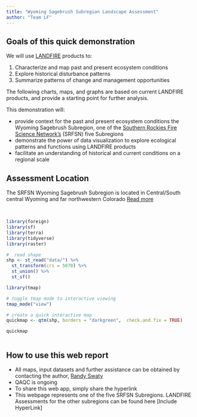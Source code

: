 ```yaml
---
title: "Wyoming Sagebrush Subregion Landscape Assessment"
author: "Team LF"
---
```


## Goals of this quick demonstration

We will use [LANDFIRE](https://landfire.gov/){target="blank"} products to:

1. Characterize and map past and present ecosystem conditions
2. Explore historical disturbance patterns
3. Summarize patterns of change and management opportunities


The following charts, maps, and graphs are based on current LANDFIRE products, and provide a starting point for further analysis.

This demonstration will:

* provide context for the past and present ecosystem conditions the Wyoming Sagebrush Subregion, one of the [Southern Rockies Fire Science Network's](https://www.southernrockiesfirescience.org/){target="blank"} (SRFSN) five Subregions
* demonstrate the power of data visualization to explore ecological patterns and functions using LANDFIRE products
* facilitate an understanding of historical and current conditions on a regional scale

## Assessment Location

The SRFSN Wyoming Sagebrush Subregion is located in Central/South central Wyoming and far northwestern Colorado [Read more](https://www.southernrockiesfirescience.org/wyoming-sagebrush/){target="blank"} 


<br>

```r

library(foreign)
library(sf)
library(terra)
library(tidyverse)
library(raster)


```


```r
#  read shape
shp <- st_read("data/") %>% 
  st_transform(crs = 5070) %>%
  st_union() %>%
  st_sf()
```

```r
library(tmap)

# toggle tmap mode to interactive viewing
tmap_mode("view")

# create a quick interactive map
quickmap <- qtm(shp, borders = "darkgreen",  check.and.fix = TRUE)

quickmap



```

## How to use this web report

* All maps, input datasets and further assistance can be obtained by contacting the author, [Randy Swaty](mailto:rswaty@tnc.org){target="blank"}
* QAQC is ongoing
* To share this web app, simply share the hyperlink
* This webpage represents one of the five SRFSN Subregions. LANDFIRE Assessments for the other subregions can be found here [Include HyperLink]



